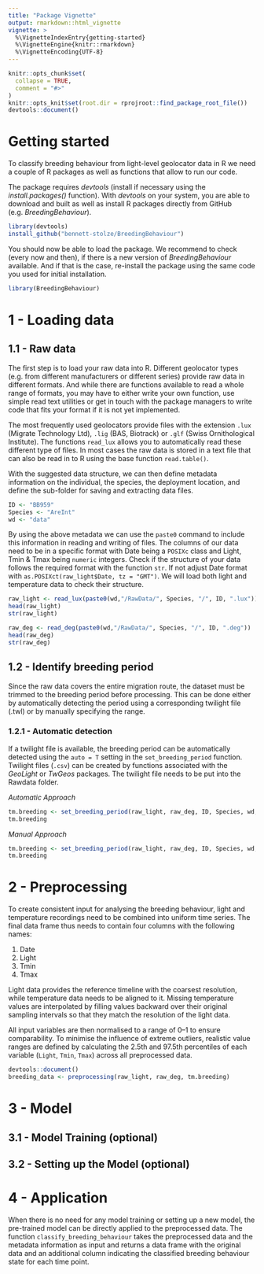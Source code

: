 ```yaml
---
title: "Package Vignette"
output: rmarkdown::html_vignette
vignette: >
  %\VignetteIndexEntry{getting-started}
  %\VignetteEngine{knitr::rmarkdown}
  %\VignetteEncoding{UTF-8}
---
```


```r
knitr::opts_chunk$set(
  collapse = TRUE,
  comment = "#>"
)
knitr::opts_knit$set(root.dir = rprojroot::find_package_root_file())
devtools::document()
```
# Getting started {#start}
To classify breeding behaviour from light-level geolocator data in R we need a couple of R packages as well as functions that allow to run our code. 

The package requires _devtools_ (install if necessary using the _install.packages()_ function). With _devtools_ on your system, you are able to download and built as well as install R packages directly from GitHub (e.g. _BreedingBehaviour_).

```r
library(devtools)
install_github("bennett-stolze/BreedingBehaviour")
```

You should now be able to load the package. We recommend to check (every now and then), if there is a new version of _BreedingBehaviour_ available. And if that is the case, re-install the package using the same code you used for initial installation.

```r
library(BreedingBehaviour)
``` 


# 1 - Loading data
## 1.1 - Raw data
The first step is to load your raw data into R. Different geolocator types (e.g. from different manufacturers or different series) provide raw data in different formats. And while there are functions available to read a whole range of formats, you may have to either write your own function, use simple read text utilities or get in touch with the package managers to write code that fits your format if it is not yet implemented.

The most frequently used geolocators provide files with the extension `.lux` (Migrate Technology Ltd), `.lig` (BAS, Biotrack) or `.glf` (Swiss Ornithological Institute). The functions `read_lux` allows you to automatically read these different type of files. In most cases the raw data is stored in a text file that can also be read in to R using the base function `read.table()`.

With the suggested data structure, we can then define metadata information on the individual, the species, the deployment location, and define the sub-folder for saving and extracting data files.

```r
ID <- "BB959"
Species <- "AreInt"
wd <- "data"
```

By using the above metadata we can use the `paste0` command to include this information in reading and writing of files.
The columns of our data need to be in a specific format with Date being a `POSIXc` class and Light, Tmin & Tmax being `numeric` integers. Check if the structure of your data follows the required format with the function `str`. If not adjust Date format with `as.POSIXct(raw_light$Date, tz = "GMT")`. We will load both light and temperature data to check their structure.

```r
raw_light <- read_lux(paste0(wd,"/RawData/", Species, "/", ID, ".lux"))
head(raw_light)
str(raw_light)
```

```r
raw_deg <- read_deg(paste0(wd,"/RawData/", Species, "/", ID, ".deg"))
head(raw_deg)
str(raw_deg)
```

## 1.2 - Identify breeding period
Since the raw data covers the entire migration route, the dataset must be trimmed to the breeding period before processing. This can be done either by automatically detecting the period using a corresponding twilight file (.twl) or by manually specifying the range.

### 1.2.1 - Automatic detection
If a twilight file is available, the breeding period can be automatically detected using the `auto = T` setting in the `set_breeding_period` function. Twilight files (`.csv`) can be created by functions associated with the _GeoLight_ or _TwGeos_ packages. The twilight file needs to be put into the Rawdata folder.

*Automatic Approach*
```r
tm.breeding <- set_breeding_period(raw_light, raw_deg, ID, Species, wd, auto = TRUE)
tm.breeding
```

*Manual Approach*
```r
tm.breeding <- set_breeding_period(raw_light, raw_deg, ID, Species, wd, auto = FALSE, gr.Device = "x11")
tm.breeding
```


# 2 - Preprocessing
To create consistent input for analysing the breeding behaviour, light and temperature recordings need to be combined into uniform time series. The final data frame thus needs to contain four columns with the following names:

1. Date
2. Light
3. Tmin
4. Tmax

Light data provides the reference timeline with the coarsest resolution, while temperature data needs to be aligned to it. Missing temperature values are interpolated by filling values backward over their original sampling intervals so that they match the resolution of the light data. 

All input variables are then normalised to a range of 0–1 to ensure comparability. To minimise the influence of extreme outliers, realistic value ranges are defined by calculating the 2.5th and 97.5th percentiles of each variable (`Light`, `Tmin`, `Tmax`) across all preprocessed data.

```r
devtools::document()
breeding_data <- preprocessing(raw_light, raw_deg, tm.breeding)
```


# 3 - Model 

## 3.1 - Model Training (optional)

## 3.2 - Setting up the Model (optional)

# 4 - Application
When there is no need for any model training or setting up a new model, the pre-trained model can be directly applied to the preprocessed data. The function `classify_breeding_behaviour` takes the preprocessed data and the metadata information as input and returns a data frame with the original data and an additional column indicating the classified breeding behaviour state for each time point.
```r

```
